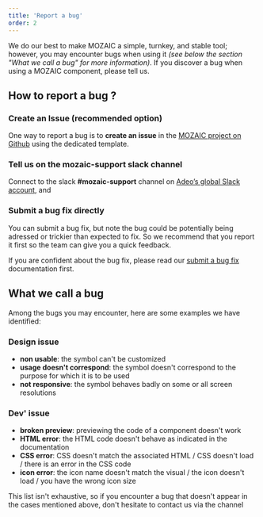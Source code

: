 ```yaml
---
title: 'Report a bug'
order: 2
---
```


We do our best to make MOZAIC a simple, turnkey, and stable tool;
however, you may encounter bugs when using it _(see below the section "What we call a bug" for more information)_. If you discover a bug when using a MOZAIC component, please tell us.

## How to report a bug ?

### Create an Issue (recommended option)

One way to report a bug is to **create an issue** in the [MOZAIC project on Github](https://github.com/adeo/mozaic-design-system/issues) using the dedicated template.

### Tell us on the mozaic-support slack channel

Connect to the slack **#mozaic-support** channel on [Adeo’s global Slack account](https://adeo-tech-community.slack.com), and

### Submit a bug fix directly

You can submit a bug fix, but note the bug could be potentially being adressed or trickier than expected to fix. So we recommend that you report it first so the team can give you a quick feedback.

If you are confident about the bug fix, please read our [submit a bug fix](/contributing/submit-changes/submit-bug-fix/) documentation first.

## What we call a bug

Among the bugs you may encounter, here are some examples we have identified:

### Design issue

- **non usable**: the symbol can't be customized
- **usage doesn't correspond**: the symbol doesn't correspond to the purpose for which it is to be used
- **not responsive**: the symbol behaves badly on some or all screen resolutions

### Dev' issue

- **broken preview**: previewing the code of a component doesn't work
- **HTML error**: the HTML code doesn't behave as indicated in the documentation
- **CSS error**: CSS doesn't match the associated HTML / CSS doesn't load / there is an error in the CSS code
- **icon error**: the icon name doesn't match the visual / the icon doesn't load / you have the wrong icon size

This list isn't exhaustive, so if you encounter a bug that doesn't appear in the cases mentioned above, don't hesitate to contact us via the channel
